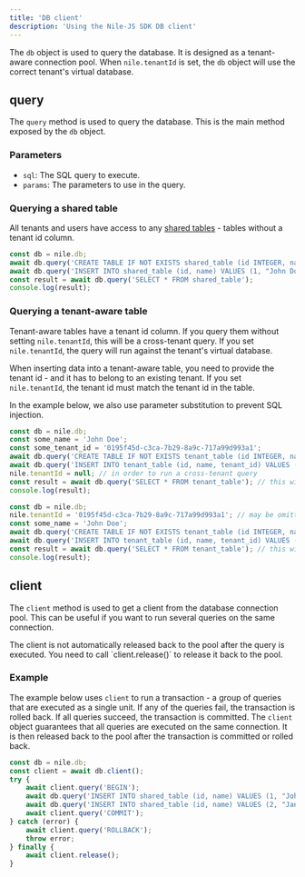 ```yaml
---
title: 'DB client'
description: 'Using the Nile-JS SDK DB client'
---
```


The `db` object is used to query the database. It is designed as a tenant-aware connection pool. 
When `nile.tenantId` is set, the `db` object will use the correct tenant's virtual database.


## query

The `query` method is used to query the database. This is the main method exposed by the `db` object.

### Parameters

- `sql`: The SQL query to execute.
- `params`: The parameters to use in the query.

### Querying a shared table

All tenants and users have access to any [shared tables](/docs/tenant-virtualization/tenant-sharing) - tables without a tenant id column.

```ts
const db = nile.db;
await db.query('CREATE TABLE IF NOT EXISTS shared_table (id INTEGER, name TEXT)');
await db.query('INSERT INTO shared_table (id, name) VALUES (1, "John Doe")');
const result = await db.query('SELECT * FROM shared_table');
console.log(result);
```

### Querying a tenant-aware table

Tenant-aware tables have a tenant id column. 
If you query them without setting `nile.tenantId`, this will be a cross-tenant query.
If you set `nile.tenantId`, the query will run against the tenant's virtual database.

When inserting data into a tenant-aware table, you need to provide the tenant id - and it has to belong to an existing tenant.
If you set `nile.tenantId`, the tenant id must match the tenant id in the table.

In the example below, we also use parameter substitution to prevent SQL injection.

<CodeGroup>

```ts cross-tenant query
const db = nile.db;
const some_name = 'John Doe';
const some_tenant_id = '0195f45d-c3ca-7b29-8a9c-717a99d993a1';
await db.query('CREATE TABLE IF NOT EXISTS tenant_table (id INTEGER, name TEXT, tenant_id UUID)');
await db.query('INSERT INTO tenant_table (id, name, tenant_id) VALUES (1, $1, $2)', [some_name , some_tenant_id]);
nile.tenantId = null; // in order to run a cross-tenant query
const result = await db.query('SELECT * FROM tenant_table'); // this will return all rows from all tenants
console.log(result);
```

```ts tenant-aware query
const db = nile.db;
nile.tenantId = '0195f45d-c3ca-7b29-8a9c-717a99d993a1'; // may be omitted if already set
const some_name = 'John Doe';
await db.query('CREATE TABLE IF NOT EXISTS tenant_table (id INTEGER, name TEXT, tenant_id UUID)');
await db.query('INSERT INTO tenant_table (id, name, tenant_id) VALUES (1, $1, $2)', [some_name , nile.tenantId]);
const result = await db.query('SELECT * FROM tenant_table'); // this will only return rows where tenant_id matches the current tenant
console.log(result);
```
</CodeGroup>

## client

The `client` method is used to get a client from the database connection pool. This can be useful if you want to run several queries on the same connection.

<Warning>
The client is not automatically released back to the pool after the query is executed. You need to call `client.release()` to release it back to the pool.
</Warning>

### Example

The example below uses `client` to run a transaction - a group of queries that are executed as a single unit.
If any of the queries fail, the transaction is rolled back.
If all queries succeed, the transaction is committed.
The `client` object guarantees that all queries are executed on the same connection.
It is then released back to the pool after the transaction is committed or rolled back.

```ts
const db = nile.db;
const client = await db.client();
try {
    await client.query('BEGIN');
    await db.query('INSERT INTO shared_table (id, name) VALUES (1, "John Doe")');
    await db.query('INSERT INTO shared_table (id, name) VALUES (2, "Jane Doe")');
    await client.query('COMMIT');
} catch (error) {
    await client.query('ROLLBACK');
    throw error;
} finally {
    await client.release();
}
```
